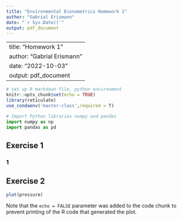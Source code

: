 ```yaml
---
title: "Environmental Econometrics Homework 1"
author: "Gabrial Erismann"
date: "`r Sys.Date()`"
output: pdf_document
---
```

---
title: "Homework 1"
author: "Gabrial Erismann"
date: "2022-10-03"
output: pdf_document
---

```r
# set up R markdown file, python environment
knitr::opts_chunk$set(echo = TRUE)
library(reticulate)
use_condaenv('master-class',required = T)
```

```python
# Import Python libraries numpy and pandas
import numpy as np
import pandas as pd
```
## Exercise 1

### 1

## Exercise 2

```r
plot(pressure)
```

Note that the `echo = FALSE` parameter was added to the code chunk to prevent printing of the R code that generated the plot.
